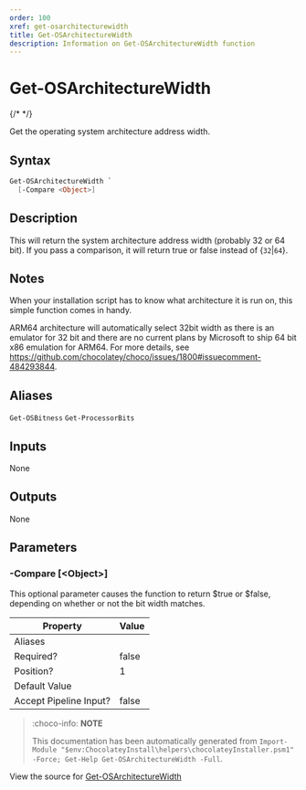 ---
order: 100
xref: get-osarchitecturewidth
title: Get-OSArchitectureWidth
description: Information on Get-OSArchitectureWidth function
---

# Get-OSArchitectureWidth

{/* <!-- This documentation is automatically generated from https://github.com/chocolatey/choco/blob/master/src/chocolatey.resources/helpers/functions/Get-OSArchitectureWidth.ps1 using https://github.com/chocolatey/choco/blob/master/GenerateDocs.ps1. Contributions are welcome at the original location(s). --> */}

Get the operating system architecture address width.

## Syntax

~~~powershell
Get-OSArchitectureWidth `
  [-Compare <Object>]
~~~

## Description

This will return the system architecture address width (probably 32 or
64 bit). If you pass a comparison, it will return true or false instead
of {`32`|`64`}.

## Notes

When your installation script has to know what architecture it is run
on, this simple function comes in handy.

ARM64 architecture will automatically select 32bit width as
there is an emulator for 32 bit and there are no current plans by Microsoft to
ship 64 bit x86 emulation for ARM64. For more details, see
https://github.com/chocolatey/choco/issues/1800#issuecomment-484293844.

## Aliases

`Get-OSBitness`
`Get-ProcessorBits`


## Inputs

None

## Outputs

None


## Parameters

###  -Compare [&lt;Object&gt;]
This optional parameter causes the function to return $true or $false,
depending on whether or not the bit width matches.

Property               | Value
---------------------- | -----
Aliases                | 
Required?              | false
Position?              | 1
Default Value          | 
Accept Pipeline Input? | false
 



<Xref title="Function Reference" value="powershell-reference" />

> :choco-info: **NOTE**
>
> This documentation has been automatically generated from `Import-Module "$env:ChocolateyInstall\helpers\chocolateyInstaller.psm1" -Force; Get-Help Get-OSArchitectureWidth -Full`.

View the source for [Get-OSArchitectureWidth](https://github.com/chocolatey/choco/blob/master/src/chocolatey.resources/helpers/functions/Get-OSArchitectureWidth.ps1)
